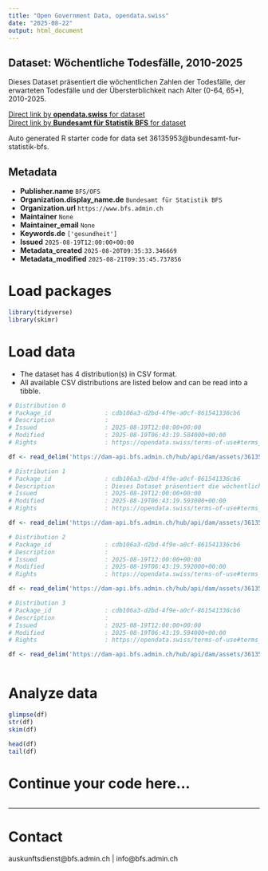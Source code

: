 ```yaml
---
title: "Open Government Data, opendata.swiss"
date: "2025-08-22"
output: html_document
---
```


## Dataset: Wöchentliche Todesfälle, 2010-2025

Dieses Dataset präsentiert die wöchentlichen Zahlen der Todesfälle, der erwarteten Todesfälle und der Übersterblichkeit nach Alter (0-64, 65+), 2010-2025.

[Direct link by **opendata.swiss** for dataset](https://opendata.swiss/de/dataset/wochentliche-todesfalle-2010-20251)<br>
[Direct link by **Bundesamt für Statistik BFS** for dataset](https://www.bfs.admin.ch/asset/de/ts-d-14.03.04.03-wr)

Auto generated R starter code for data set 36135953@bundesamt-fur-statistik-bfs.

## Metadata

- **Publisher.name** `BFS/OFS`
- **Organization.display_name.de** `Bundesamt für Statistik BFS`
- **Organization.url** `https://www.bfs.admin.ch`
- **Maintainer** `None`
- **Maintainer_email** `None`
- **Keywords.de** `['gesundheit']`
- **Issued** `2025-08-19T12:00:00+00:00`
- **Metadata_created** `2025-08-20T09:35:33.346669`
- **Metadata_modified** `2025-08-21T09:35:45.737856`


# Load packages

```r

library(tidyverse)
library(skimr)

```

# Load data

-   The dataset has 4 distribution(s) in CSV format.
-   All available CSV distributions are listed below and can be read into a tibble.

```r

# Distribution 0
# Package_id               : cdb106a3-d2bd-4f9e-a0cf-861541336cb6
# Description              : 
# Issued                   : 2025-08-19T12:00:00+00:00
# Modified                 : 2025-08-19T06:43:19.584000+00:00
# Rights                   : https://opendata.swiss/terms-of-use#terms_by_ask

df <- read_delim('https://dam-api.bfs.admin.ch/hub/api/dam/assets/36135977/master')

# Distribution 1
# Package_id               : cdb106a3-d2bd-4f9e-a0cf-861541336cb6
# Description              : Dieses Dataset präsentiert die wöchentlichen Zahlen der Todesfälle, der erwarteten Todesfälle und der Übersterblichkeit nach Alter (0-64, 65+), 2010-2025.
# Issued                   : 2025-08-19T12:00:00+00:00
# Modified                 : 2025-08-19T06:43:19.593000+00:00
# Rights                   : https://opendata.swiss/terms-of-use#terms_by_ask

df <- read_delim('https://dam-api.bfs.admin.ch/hub/api/dam/assets/36135981/master')

# Distribution 2
# Package_id               : cdb106a3-d2bd-4f9e-a0cf-861541336cb6
# Description              : 
# Issued                   : 2025-08-19T12:00:00+00:00
# Modified                 : 2025-08-19T06:43:19.592000+00:00
# Rights                   : https://opendata.swiss/terms-of-use#terms_by_ask

df <- read_delim('https://dam-api.bfs.admin.ch/hub/api/dam/assets/36135967/master')

# Distribution 3
# Package_id               : cdb106a3-d2bd-4f9e-a0cf-861541336cb6
# Description              : 
# Issued                   : 2025-08-19T12:00:00+00:00
# Modified                 : 2025-08-19T06:43:19.594000+00:00
# Rights                   : https://opendata.swiss/terms-of-use#terms_by_ask

df <- read_delim('https://dam-api.bfs.admin.ch/hub/api/dam/assets/36135972/master')



```

# Analyze data

```r

glimpse(df)
str(df)
skim(df)

head(df)
tail(df)

```

# Continue your code here...

```r

```

------------------------------------------------------------------------

# Contact

auskunftsdienst@bfs.admin.ch | info@bfs.admin.ch
